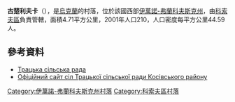{{coord|48|25|36|N|25|7|4|E|scale:30000|display=title}}

'''古楚利夫卡'''（{{lang-uk|Гуцулівка}}），是[[烏克蘭|烏克蘭]]的村落，位於該國西部[[伊萬諾-弗蘭科夫斯克州|伊萬諾-弗蘭科夫斯克州]]，由[[科索夫區|科索夫區]]負責管轄，面積4.71平方公里，2001年人口210，人口密度每平方公里44.59人。

==參考資料==
*[https://web.archive.org/web/20170413105152/http://trach.kosiv.net/ Трацька сільська рада]
* [https://web.archive.org/web/20170413105152/http://trach.kosiv.net/ Офіційний сайт сіл Трацької сільської ради Косівського району]

{{DEFAULTSORT:Гуцулівка}}
[[Category:伊萬諾-弗蘭科夫斯克州村落|Category:伊萬諾-弗蘭科夫斯克州村落]]
[[Category:科索夫區村落|Category:科索夫區村落]]


{{IvanoFrankivsk-geo-stub}}